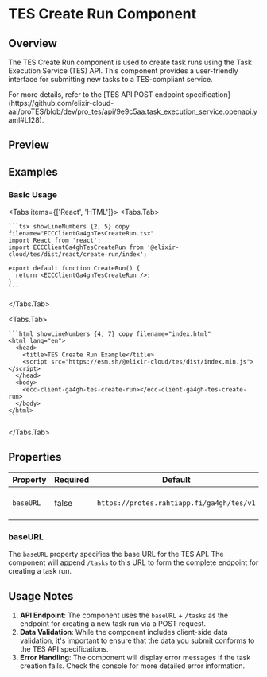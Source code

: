 
# TES Create Run Component

<ComponentName
  tagName='ecc-client-ga4gh-tes-create-run'
  reactTagName='ECCClientGa4ghTesCreateRun'
  version='0.1.1'
  beta
/>

## Overview

The TES Create Run component is used to create task runs using the Task Execution Service (TES) API. This component provides a user-friendly interface for submitting new tasks to a TES-compliant service.

<Callout type='info'>
  <div className='text-sm'>
    For more details, refer to the [TES API POST endpoint
    specification](https://github.com/elixir-cloud-aai/proTES/blob/dev/pro_tes/api/9e9c5aa.task_execution_service.openapi.yaml#L128).
  </div>
</Callout>

## Preview

<CreateRun />

## Examples

### Basic Usage

<Tabs items={['React', 'HTML']}>
  <Tabs.Tab>

    ```tsx showLineNumbers {2, 5} copy filename="ECCClientGa4ghTesCreateRun.tsx"
    import React from 'react';
    import ECCClientGa4ghTesCreateRun from '@elixir-cloud/tes/dist/react/create-run/index';

    export default function CreateRun() {
      return <ECCClientGa4ghTesCreateRun />;
    }
    ```

  </Tabs.Tab>
  
  <Tabs.Tab>

    ```html showLineNumbers {4, 7} copy filename="index.html"
    <html lang="en">
      <head>
        <title>TES Create Run Example</title>
        <script src="https://esm.sh/@elixir-cloud/tes/dist/index.min.js"></script>
      </head>
      <body>
        <ecc-client-ga4gh-tes-create-run></ecc-client-ga4gh-tes-create-run>
      </body>
    </html>
    ```

  </Tabs.Tab>
</Tabs>

## Properties

| Property  | Required | Default                                   | Type     | Description              |
| --------- | -------- | ----------------------------------------- | -------- | ------------------------ |
| `baseURL` | false    | `https://protes.rahtiapp.fi/ga4gh/tes/v1` | `String` | Base URL for the TES API |

### baseURL

The `baseURL` property specifies the base URL for the TES API. The component will append `/tasks` to this URL to form the complete endpoint for creating a task run.

## Usage Notes

1. **API Endpoint**: The component uses the `baseURL` + `/tasks` as the endpoint for creating a new task run via a POST request.
2. **Data Validation**: While the component includes client-side data validation, it's important to ensure that the data you submit conforms to the TES API specifications.
3. **Error Handling**: The component will display error messages if the task creation fails. Check the console for more detailed error information.
